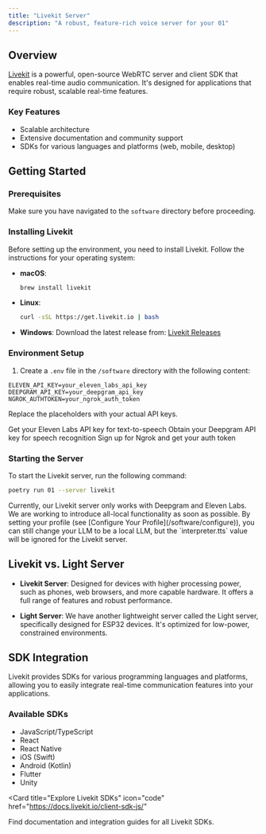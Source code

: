 ```yaml
---
title: "Livekit Server"
description: "A robust, feature-rich voice server for your 01"
---
```


## Overview

[Livekit](https://livekit.io/) is a powerful, open-source WebRTC server and client SDK that enables real-time audio communication. It's designed for applications that require robust, scalable real-time features.

### Key Features
- Scalable architecture
- Extensive documentation and community support
- SDKs for various languages and platforms (web, mobile, desktop)

## Getting Started

### Prerequisites
Make sure you have navigated to the `software` directory before proceeding.

### Installing Livekit

Before setting up the environment, you need to install Livekit. Follow the instructions for your operating system:

- **macOS**:
  ```bash
  brew install livekit
  ```

- **Linux**:
  ```bash
  curl -sSL https://get.livekit.io | bash
  ```

- **Windows**:
  Download the latest release from: [Livekit Releases](https://github.com/livekit/livekit/releases/tag/v1.7.2)

### Environment Setup

1. Create a `.env` file in the `/software` directory with the following content:

```env
ELEVEN_API_KEY=your_eleven_labs_api_key
DEEPGRAM_API_KEY=your_deepgram_api_key
NGROK_AUTHTOKEN=your_ngrok_auth_token
```

Replace the placeholders with your actual API keys.

<CardGroup cols={3}>
  <Card title="Eleven Labs" icon="microphone" href="https://beta.elevenlabs.io">
    Get your Eleven Labs API key for text-to-speech
  </Card>
  <Card title="Deepgram" icon="waveform-lines" href="https://console.deepgram.com">
    Obtain your Deepgram API key for speech recognition
  </Card>
  <Card title="Ngrok" icon="wifi" href="https://dashboard.ngrok.com">
    Sign up for Ngrok and get your auth token
  </Card>
</CardGroup>

### Starting the Server

To start the Livekit server, run the following command:

```bash
poetry run 01 --server livekit
```

<Note>
Currently, our Livekit server only works with Deepgram and Eleven Labs. We are working to introduce all-local functionality as soon as possible. By setting your profile (see [Configure Your Profile](/software/configure)), you can still change your LLM to be a local LLM, but the `interpreter.tts` value will be ignored for the Livekit server.
</Note>

## Livekit vs. Light Server

- **Livekit Server**: Designed for devices with higher processing power, such as phones, web browsers, and more capable hardware. It offers a full range of features and robust performance.

- **Light Server**: We have another lightweight server called the Light server, specifically designed for ESP32 devices. It's optimized for low-power, constrained environments.

## SDK Integration

Livekit provides SDKs for various programming languages and platforms, allowing you to easily integrate real-time communication features into your applications.

### Available SDKs

- JavaScript/TypeScript
- React
- React Native
- iOS (Swift)
- Android (Kotlin)
- Flutter
- Unity

<Card
  title="Explore Livekit SDKs"
  icon="code"
  href="https://docs.livekit.io/client-sdk-js/"
>
  Find documentation and integration guides for all Livekit SDKs.
</Card>